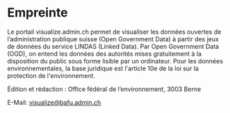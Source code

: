 
# Empreinte

Le portail visualize.admin.ch permet de visualiser les données ouvertes de l’administration publique suisse (Open Government Data) à partir des jeux de données du service LINDAS (Linked Data). Par Open Government Data (OGD), on entend les données des autorités mises gratuitement à la disposition du public sous forme lisible par un ordinateur. Pour les données environnementales, la base juridique est l'article 10e de la loi sur la protection de l'environnement.

Édition et rédaction : Office fédéral de l’environnement, 3003 Berne

E-Mail: visualize@bafu.admin.ch
